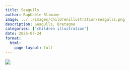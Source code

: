 ```yaml
---
title: Seagulls
author: Raphaële Slimane
image: ../../images/childrenillustration/seagulls.png
description: Seagulls, Bretagne
categories: ["children illustration"]
date: 2025-07-24
format:
  html:
    page-layout: full
---
```


![](../../images/childrenillustration/seagulls.png)

